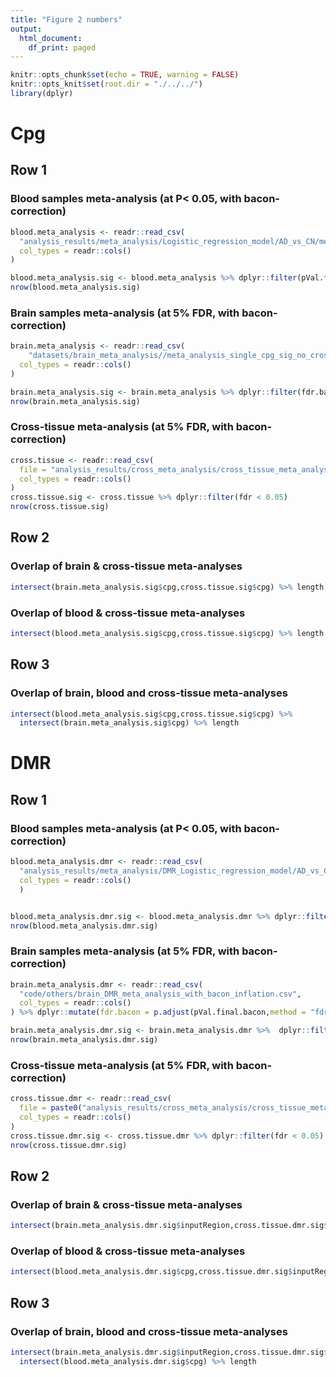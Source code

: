 ```yaml
---
title: "Figure 2 numbers"
output:
  html_document:
    df_print: paged
---
```


```r
knitr::opts_chunk$set(echo = TRUE, warning = FALSE)
knitr::opts_knit$set(root.dir = "./../../")
library(dplyr)
```

# Cpg

## Row 1

### Blood samples meta-analysis  (at P< 0.05, with bacon-correction)
```r
blood.meta_analysis <- readr::read_csv(
  "analysis_results/meta_analysis/Logistic_regression_model/AD_vs_CN/meta_analysis_glm_fixed_effect_ADNI_and_AIBL_AD_vs_CN_single_cpg_annotated.csv",
  col_types = readr::cols()
)

blood.meta_analysis.sig <- blood.meta_analysis %>% dplyr::filter(pVal.final.bacon < 0.05)   
nrow(blood.meta_analysis.sig)
```


### Brain samples meta-analysis (at 5% FDR, with bacon-correction)

```R
brain.meta_analysis <- readr::read_csv(
    "datasets/brain_meta_analysis//meta_analysis_single_cpg_sig_no_crossHyb_smoking_df_bacon.csv",
  col_types = readr::cols()
)

brain.meta_analysis.sig <- brain.meta_analysis %>% dplyr::filter(fdr.bacon < 0.05)   
nrow(brain.meta_analysis.sig)
```

### Cross-tissue meta-analysis (at 5% FDR, with bacon-correction)

```R
cross.tissue <- readr::read_csv(
  file = "analysis_results/cross_meta_analysis/cross_tissue_meta_analysis_glm_using_AD_vs_CN_single_cpg.csv",
  col_types = readr::cols()
)
cross.tissue.sig <- cross.tissue %>% dplyr::filter(fdr < 0.05)   
nrow(cross.tissue.sig)
```

## Row 2

### Overlap of brain & cross-tissue meta-analyses 
```r
intersect(brain.meta_analysis.sig$cpg,cross.tissue.sig$cpg) %>% length
```

### Overlap of blood & cross-tissue meta-analyses 
```r
intersect(blood.meta_analysis.sig$cpg,cross.tissue.sig$cpg) %>% length
```

## Row 3

### Overlap of brain, blood and cross-tissue meta-analyses

```R
intersect(blood.meta_analysis.sig$cpg,cross.tissue.sig$cpg) %>% 
  intersect(brain.meta_analysis.sig$cpg) %>% length
```

# DMR

## Row 1

### Blood samples meta-analysis  (at P< 0.05, with bacon-correction)
```R
blood.meta_analysis.dmr <- readr::read_csv(
  "analysis_results/meta_analysis/DMR_Logistic_regression_model/AD_vs_CN/meta_analysis_glm_fixed_effect_ADNI_and_AIBL_AD_vs_CN_DMR_annotated.csv",
  col_types = readr::cols()
  )


blood.meta_analysis.dmr.sig <- blood.meta_analysis.dmr %>% dplyr::filter(pVal.final.bacon < 0.05)
nrow(blood.meta_analysis.dmr.sig)
```

### Brain samples meta-analysis (at 5% FDR, with bacon-correction)

```R
brain.meta_analysis.dmr <- readr::read_csv(
  "code/others/brain_DMR_meta_analysis_with_bacon_inflation.csv",
  col_types = readr::cols()
) %>% dplyr::mutate(fdr.bacon = p.adjust(pVal.final.bacon,method = "fdr"))

brain.meta_analysis.dmr.sig <- brain.meta_analysis.dmr %>%  dplyr::filter(fdr.bacon < 0.05)
nrow(brain.meta_analysis.dmr.sig)
```
### Cross-tissue meta-analysis (at 5% FDR, with bacon-correction)

```R
cross.tissue.dmr <- readr::read_csv(
  file = paste0("analysis_results/cross_meta_analysis/cross_tissue_meta_analysis_glm_using_AD_vs_CN_DMR.csv"),
  col_types = readr::cols()
)
cross.tissue.dmr.sig <- cross.tissue.dmr %>% dplyr::filter(fdr < 0.05)   
nrow(cross.tissue.dmr.sig)
```

## Row 2

### Overlap of brain & cross-tissue meta-analyses 

```r
intersect(brain.meta_analysis.dmr.sig$inputRegion,cross.tissue.dmr.sig$inputRegion_chr) %>% length
```

### Overlap of blood & cross-tissue meta-analyses 

```r
intersect(blood.meta_analysis.dmr.sig$cpg,cross.tissue.dmr.sig$inputRegion_chr) %>% length
```

## Row 3

### Overlap of brain, blood and cross-tissue meta-analyses

```R
intersect(brain.meta_analysis.dmr.sig$inputRegion,cross.tissue.dmr.sig$inputRegion_chr) %>% 
  intersect(blood.meta_analysis.dmr.sig$cpg) %>% length
```

